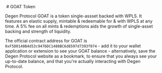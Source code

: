 
<Image src="/goat-heading.png" alt="" width={1500} height={500} />
# GOAT Token

Degen Protocol GOAT is a token single-assset backed with WPLS. It features an elastic supply, mintable & redeemable for & with WPLS at any time. A 5% fee on all mints & redemptions aids the growth of single-asset backing and strength of liquidity.

The official contract address for GOAT is `0xF5D0140B4d53c9476DC1488BC6d8597d7393f074` - add it to your wallet application or extension to see your GOAT balance - alternatively, save the Degen Protocol website as a bookmark, to ensure that you always see your up-to-date balance, and that you're actually interacting with Degen Protocol.